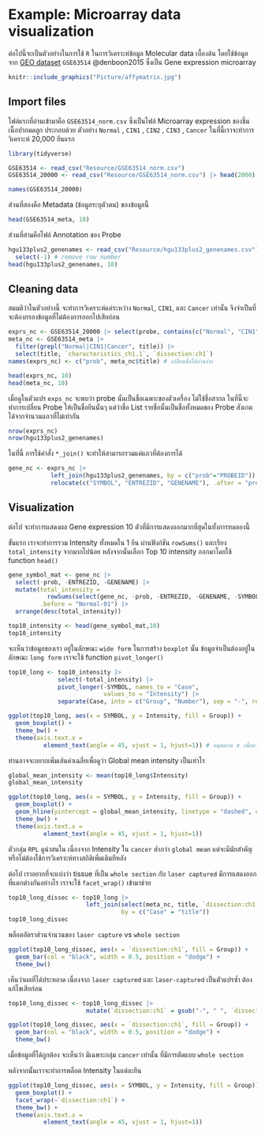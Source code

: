 # Example: Microarray data visualization {#GSE63514}

ต่อไปนี้จะเป็นตัวอย่างในการใช้ `R` ในการวิเคราะห์ข้อมูล Molecular data เบื้องต้น โดยใช้ข้อมูลจาก [GEO dataset](https://www.ncbi.nlm.nih.gov/gds) `GSE63514` @denboon2015 ซึ่งเป็น Gene expression microarray

```r
knitr::include_graphics("Picture/affymatrix.jpg")
```

## Import files

ไฟล์แรกที่อ่านเข้ามาคือ `GSE63514_norm.csv` ซึ่งเป็นไฟล์ Microarray expression ของชิ้นเนื้อปากมดลูก ประกอบด้วย ตัวอย่าง `Normal` , `CIN1` , `CIN2` , `CIN3` , `Cancer` ในที่นี้เราจะทำการวิเคราะห์ 20,000 ยีนแรก

```r
library(tidyverse) 

GSE63514 <- read_csv("Resource/GSE63514_norm.csv") 
GSE63514_20000 <- read_csv("Resource/GSE63514_norm.csv") |> head(2000)
```

```r
names(GSE63514_20000)
```

ส่วนที่สองคือ Metadata (ข้อมูลระบุตัวตน) ของข้อมูลนี้

```r
head(GSE63514_meta, 10)
```

ส่วนที่สามคือไฟล์ Annotation ของ Probe

```r
hgu133plus2_genenames <- read_csv("Resource/hgu133plus2_genenames.csv") |> 
  select(-1) # remove row number
head(hgu133plus2_genenames, 10)
```

## Cleaning data

สมมติว่าในตัวอย่างนี้ จะทำการวิเคราะห์แค่ระหว่าง `Normal`, `CIN1`, และ `Cancer` เท่านั้น จึงจำเป็นที่จะต้องกรองข้อมูลที่ไม่ต้องการออกไปเสียก่อน

```r
exprs_nc <- GSE63514_20000 |> select(probe, contains(c("Normal", "CIN1", "Cancer")))
meta_nc <- GSE63514_meta |> 
  filter(grepl("Normal|CIN1|Cancer", title)) |> 
  select(title, `characteristics_ch1.1`, `dissection:ch1`)
names(exprs_nc) <- c("prob", meta_nc$title) # เปลี่ยนชื่อให้อ่านง่าย

head(exprs_nc, 10)
head(meta_nc, 10)
```

เมื่อดูในตัวแปร `exps_nc` จะพบว่า probe นั้นเป็นชื่อเฉพาะของตัวเครื่อง ไม่ใช้ชื่อสากล ในที่นี้จะทำการเปลี่ยน Probe ให้เป็นชื่อยีนนั้นๆ แต่ว่าชื่อ List รายชื่อนั้นเป็นชื่อทั้งหมดของ Probe สังเกตได้จากจำนวนแถวที่ไม่เท่ากัน

```r
nrow(exprs_nc)
nrow(hgu133plus2_genenames)
```

ในที่นี้ การใช้คำสั่ง `*_join()` จะทำให้สามารถรวมแค่แถวที่ต้องการได้

```r
gene_nc <- exprs_nc |> 
            left_join(hgu133plus2_genenames, by = c("prob"="PROBEID")) |> 
            relocate(c("SYMBOL", "ENTREZID", "GENENAME"), .after = "prob")
```

## Visualization {#top10_boxplot}

ต่อไป จะทำการแสดงผล Gene expression 10 ตัวที่มีการแสดงออกมากที่สุดในทั้งการทดลองนี้

ขั้นแรก เราจะทำการรวม Intensity ทั้งหมดใน 1 ยีน ผ่านฟังก์ชัน `rowSums()` และเรียง `total_intensity` จากมากไปน้อย หลังจากนั้นเลือก Top 10 intensity ออกมาโดยใช้ function `head()`

```r
gene_symbol_mat <- gene_nc |> 
  select(-prob, -ENTREZID, -GENENAME) |> 
  mutate(total_intensity = 
           rowSums(select(gene_nc, -prob, -ENTREZID, -GENENAME, -SYMBOL)),
         .before = "Normal-01") |> 
  arrange(desc(total_intensity)) 

top10_intensity <- head(gene_symbol_mat,10)
top10_intensity
```

จะเห็นว่าข้อมูลของเรา อยู่ในลักษณะ `wide form` ในการสร้าง `boxplot` นั้น ข้อมูลจำเป็นต้องอยู่ในลักษณะ `long form` เราจะใช้ function `pivot_longer()`

```r
top10_long <- top10_intensity |> 
              select(-total_intensity) |> 
              pivot_longer(-SYMBOL, names_to = "Case", 
                           values_to = "Intensity") |> 
              separate(Case, into = c("Group", "Number"), sep = "-", remove = FALSE)
```

```r
ggplot(top10_long, aes(x = SYMBOL, y = Intensity, fill = Group)) + 
  geom_boxplot() +
  theme_bw() +
  theme(axis.text.x = 
          element_text(angle = 45, vjust = 1, hjust=1)) # หมุนแกน x เพื่อความสวยงาม
```

ท่านอาจจะอยากเพิ่มเส้นค่าเฉลี่ยเพื่อดูว่า Global mean intensity เป็นเท่าไร

```r
global_mean_intensity <- mean(top10_long$Intensity)
global_mean_intensity

ggplot(top10_long, aes(x = SYMBOL, y = Intensity, fill = Group)) + 
  geom_boxplot() +
  geom_hline(yintercept = global_mean_intensity, linetype = "dashed", color = "darkviolet", linewidth = 1) +
  theme_bw() +
  theme(axis.text.x = 
          element_text(angle = 45, vjust = 1, hjust=1))
```

ตัวกลุ่ม `RPL` ดูน่าสนใน เนื่องจาก Intensity ใน `cancer` ต่ำกว่า `global mean` แต่จะมีนัยสำคัญหรือไม่ต้องใช้การวิเคราะห์ทางสถิติเพิ่มเติมทีหลัง

ต่อไป เราอยากที่จะแบ่งว่า tissue ที่เป็น `whole section` กับ `laser captured` มีการแสดงออกที่แตกต่างกันอย่างไร เราจะใช้ `facet_wrap()` เข้ามาช่วย

```r
top10_long_dissec <- top10_long |> 
                      left_join(select(meta_nc, title, `dissection:ch1`), 
                                by = c("Case" = "title"))
top10_long_dissec
```

พล็อตอัตราส่วนจำนวนของ `laser capture` vs `whole section`

```r
ggplot(top10_long_dissec, aes(x = `dissection:ch1`, fill = Group)) + 
  geom_bar(col = "black", width = 0.5, position = "dodge") + 
  theme_bw()
```

เห็นว่าผลที่ได้ประหลาด เนื่องจาก `laser captured` และ `laser-captured` เป็นตัวแปรซ้ำ ต้องแก้ไขเสียก่อน

```r
top10_long_dissec <- top10_long_dissec |> 
                      mutate(`dissection:ch1` = gsub("-", " ", `dissection:ch1`))

ggplot(top10_long_dissec, aes(x = `dissection:ch1`, fill = Group)) + 
  geom_bar(col = "black", width = 0.5, position = "dodge") + 
  theme_bw()
```

เมื่อข้อมูลที่ได้ถูกต้อง จะเห็นว่า มีเฉพาะกลุ่ม `cancer` เท่านั้น ที่มีการตัดแบบ `whole section`

หลังจากนั้นเราจะทำการพล็อต Intensity ในแต่ละยีน

```r
ggplot(top10_long_dissec, aes(x = SYMBOL, y = Intensity, fill = Group)) + 
  geom_boxplot() +
  facet_wrap(~`dissection:ch1`) +
  theme_bw() +
  theme(axis.text.x = 
          element_text(angle = 45, vjust = 1, hjust=1))
```
